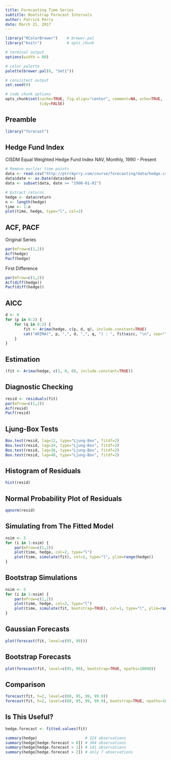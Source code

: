 ```yaml
---
title: Forecasting Time Series
subtitle: Bootstrap Forecast Intervals
author: Patrick Perry 
date: March 21, 2017
---
```


```r
library("RColorBrewer")    # brewer.pal
library("knitr")           # opts_chunk

# terminal output
options(width = 80)

# color palette
palette(brewer.pal(6, "Set1"))

# consistent output
set.seed(0)

# code chunk options
opts_chunk$set(cache=TRUE, fig.align="center", comment=NA, echo=TRUE,
               tidy=FALSE)
```


Preamble
--------

```r
library("forecast")
```


Hedge Fund Index
----------------

CISDM Equal Weighted Hedge Fund Index NAV, Monthly, 1990 - Present

```r
# Remove earlier time points
data <- read.csv("http://ptrckprry.com/course/forecasting/data/hedge.csv")
data$date <- as.Date(data$date)
data <- subset(data, date >= "1990-01-01")

# Extract returns
hedge <- data$return
n <- length(hedge)
time <- 1:n
plot(time, hedge, type="l", col=2)
```


ACF, PACF
---------

Original Series
```r
par(mfrow=c(1,2))
Acf(hedge)
Pacf(hedge)
```

First Difference
```r
par(mfrow=c(1,2))
Acf(diff(hedge))
Pacf(diff(hedge))
```


AICC
----

```r
d <- 0
for (p in 0:2) {
    for (q in 0:2) {
        fit <- Arima(hedge, c(p, d, q), include.constant=TRUE)
        cat("ARIMA(", p, ",", d, ",", q, ") : ", fit$aicc, "\n", sep="")
    }
}
```


Estimation
----------

```r
(fit <- Arima(hedge, c(1, 0, 0), include.constant=TRUE))
```


Diagnostic Checking
-------------------

```r
resid <- residuals(fit)
par(mfrow=c(1,2))
Acf(resid)
Pacf(resid)
```

Ljung-Box Tests
---------------

```r
Box.test(resid, lag=12, type="Ljung-Box", fitdf=2)
Box.test(resid, lag=24, type="Ljung-Box", fitdf=2)
Box.test(resid, lag=36, type="Ljung-Box", fitdf=2)
Box.test(resid, lag=48, type="Ljung-Box", fitdf=2)
```


Histogram of Residuals
----------------------

```r
hist(resid)
```

Normal Probability Plot of Residuals
------------------------------------

```r
qqnorm(resid)
```


Simulating from The Fitted Model
--------------------------------

```r
nsim <- 5
for (i in 1:nsim) {
    par(mfrow=c(1,2))
    plot(time, hedge, col=2, type="l")
    plot(time, simulate(fit), col=1, type="l", ylim=range(hedge))
}
```


Bootstrap Simulations
---------------------
```r
nsim <- 5
for (i in 1:nsim) {
    par(mfrow=c(1,2))
    plot(time, hedge, col=2, type="l")
    plot(time, simulate(fit, bootstrap=TRUE), col=1, type="l", ylim=range(hedge))
}
```


Gaussian Forecasts 
------------------

```r
plot(forecast(fit, level=c(95, 99)))
```


Bootstrap Forecasts
-------------------
```r
plot(forecast(fit, level=c(95, 99), bootstrap=TRUE, npaths=10000))
```

Comparison
----------

```r
forecast(fit, h=2, level=c(80, 95, 99, 99.9))
forecast(fit, h=2, level=c(80, 95, 99, 99.9), bootstrap=TRUE, npaths=10000)
```


Is This Useful?
---------------
```r
hedge.forecast <- fitted.values(fit)

summary(hedge)                     # 324 observations
summary(hedge[hedge.forecast > 0]) # 304 observations
summary(hedge[hedge.forecast > 1]) # 141 observations
summary(hedge[hedge.forecast > 2]) # only 7 observations
```
